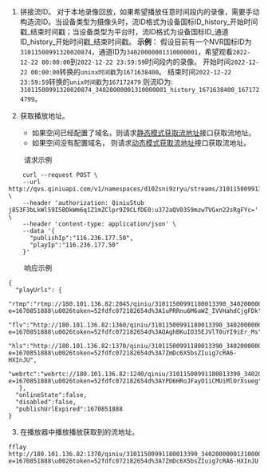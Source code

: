 1. 拼接流ID。
    对于本地录像回放，如果希望播放任意时间段内的录像，需要手动构造流ID。当设备类型为摄像头时，流ID格式为设备国标ID_history_开始时间戳_结束时间戳；当设备类型为平台时，流ID格式为设备国标ID_通道ID_history_开始时间戳_结束时间戳。
    **示例**：
  	   假设目前有一个NVR国标ID为`31011500991320020874`，通道ID为`34020000001310000001`，希望观看`2022-12-22 00:00:00`到`2022-12-22 23:59:59`时间段内的录像。
  	开始时间`2022-12-22 00:00:00`转换的`uninx时间戳`为`1671638400`。
  	结束时间`2022-12-22 23:59:59`转换的`unix时间戳`为`167172479`
  	则流ID为: `31011500991320020874_34020000001310000001_history_1671638400_1671724799`。

2. 获取播放地址。

   - 如果空间已经配置了域名，则请求[静态模式获取流地址](https://developer.qiniu.com/qvs/6800/static-model)接口获取流地址。
   - 如果空间没有配置域名， 则请求[动态模式获取流地址](https://developer.qiniu.com/qvs/6801/dynamic-model)接口获取流地址。

&nbsp;&nbsp;&nbsp;&nbsp;&nbsp;&nbsp;&nbsp;&nbsp;请求示例

```
    curl --request POST \
    --url http://qvs.qiniuapi.com/v1/namespaces/d102sni9zryu/streams/31011500991320020874_34020000001310000001_history_1671638400_1671724799/urls \
    --header 'authorization: QiniuStub j853F3bLkWl59I5BOkWm6q1Z1mZClpr9Z9CLfDE0:u372aQV0359mzwTVGxn22sRgFYc=' \
    --header 'content-type: application/json' \
    --data '{
      "publishIp":"116.236.177.50",
      "playIp":"116.236.177.50"
    }'
```
&nbsp;&nbsp;&nbsp;&nbsp;&nbsp;&nbsp;&nbsp;&nbsp;响应示例

```
{
  "playUrls": {
    "rtmp":"rtmp://180.101.136.82:2045/qiniu/31011500991180013390_34020000001310000006_history_1670799600_1670835600?e=1670851888\u0026token=52fdfc072182654d%3A1uPRRnu6M6aWZ_IVVHahdCjgFDk",
    "flv":"http://180.101.136.82:1360/qiniu/31011500991180013390_34020000001310000006_history_1670799600_1670835600.flv?e=1670851888\u0026token=52fdfc072182654d%3AQAghBKuIO35EJVlT0uYI9iEr_Ms",		   
    "hls":"http://180.101.136.82:1370/qiniu/31011500991180013390_34020000001310000006_history_1670799600_1670835600.m3u8?e=1670851888\u0026token=52fdfc072182654d%3A7ZmDc6X5bsZIuig7cRA6-HXInJU",  
    "webrtc":"webrtc://180.101.136.82:1240/qiniu/31011500991180013390_34020000001310000006_history_1670799600_1670835600?e=1670851888\u0026token=52fdfc072182654d%3AYPD6HRoJFayO1iCMUiMlOrXsueg"
   },
  "onlineState":false,
  "disabled":false,
  "publishUrlExpired":1670851888
}
```


3. 在播放器中播放播放获取到的流地址。
```
fflay http://180.101.136.82:1370/qiniu/31011500991180013390_34020000001310000006_history_1670799600_1670835600.m3u8?e=1670851888\u0026token=52fdfc072182654d%3A7ZmDc6X5bsZIuig7cRA6-HXInJU
```